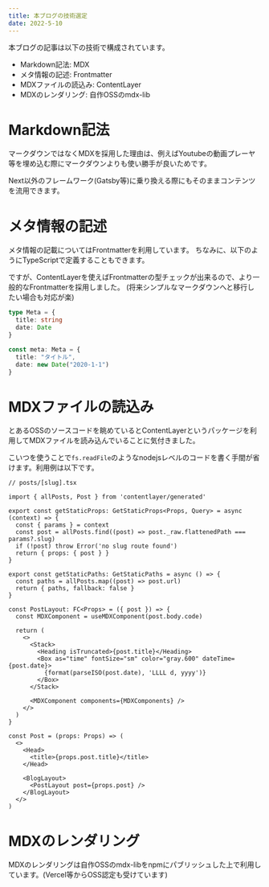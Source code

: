 ```yaml
---
title: 本ブログの技術選定
date: 2022-5-10
---
```


本ブログの記事は以下の技術で構成されています。

- Markdown記法: MDX
- メタ情報の記述: Frontmatter
- MDXファイルの読込み: ContentLayer
- MDXのレンダリング: 自作OSSのmdx-lib

# Markdown記法
マークダウンではなくMDXを採用した理由は、例えばYoutubeの動画プレーヤ等を埋め込む際にマークダウンよりも使い勝手が良いためです。

Next以外のフレームワーク(Gatsby等)に乗り換える際にもそのままコンテンツを流用できます。

# メタ情報の記述
メタ情報の記載についてはFrontmatterを利用しています。
ちなみに、以下のようにTypeScriptで定義することもできます。

ですが、ContentLayerを使えばFrontmatterの型チェックが出来るので、より一般的なFrontmatterを採用しました。
(将来シンプルなマークダウンへと移行したい場合も対応が楽)

```ts
type Meta = {
  title: string
  date: Date
}

const meta: Meta = {
  title: "タイトル",
  date: new Date("2020-1-1")
}
```

# MDXファイルの読込み
とあるOSSのソースコードを眺めているとContentLayerというパッケージを利用してMDXファイルを読み込んでいることに気付きました。

こいつを使うことで`fs.readFile`のようなnodejsレベルのコードを書く手間が省けます。利用例は以下です。

```tsx
// posts/[slug].tsx

import { allPosts, Post } from 'contentlayer/generated'

export const getStaticProps: GetStaticProps<Props, Query> = async (context) => {
  const { params } = context
  const post = allPosts.find((post) => post._raw.flattenedPath === params?.slug)
  if (!post) throw Error('no slug route found')
  return { props: { post } }
}

export const getStaticPaths: GetStaticPaths = async () => {
  const paths = allPosts.map((post) => post.url)
  return { paths, fallback: false }
}

const PostLayout: FC<Props> = ({ post }) => {
  const MDXComponent = useMDXComponent(post.body.code)

  return (
    <>
      <Stack>
        <Heading isTruncated>{post.title}</Heading>
        <Box as="time" fontSize="sm" color="gray.600" dateTime={post.date}>
          {format(parseISO(post.date), 'LLLL d, yyyy')}
        </Box>
      </Stack>

      <MDXComponent components={MDXComponents} />
    </>
  )
}

const Post = (props: Props) => (
  <>
    <Head>
      <title>{props.post.title}</title>
    </Head>

    <BlogLayout>
      <PostLayout post={props.post} />
    </BlogLayout>
  </>
)

```

# MDXのレンダリング
MDXのレンダリングは自作OSSのmdx-libをnpmにパブリッシュした上で利用しています。(Vercel等からOSS認定も受けています)

